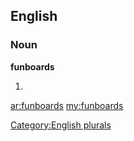 ==English==

===Noun===
'''funboards'''

# {{plural of|[[funboard]]}}

[[Category:English plurals]]

[[ar:funboards]]
[[my:funboards]]